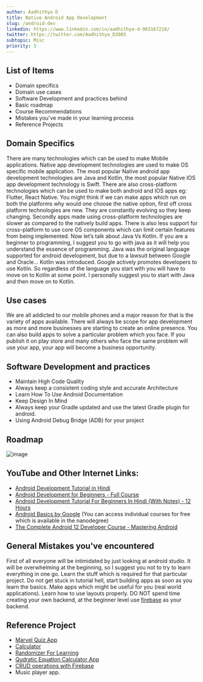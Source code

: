 ```yaml
---
author: Aadhithya D
title: Native Android App Development
slug: /android-dev
linkedin: https://www.linkedin.com/in/aadhithya-d-983167218/
twitter: https://twitter.com/Aadhithya_D2003
subtopic: Misc
priority: 5
---
```


## List of Items

- Domain specifics
- Domain use cases
- Software Development and practices behind
- Basic roadmap
- Course Recommendations
- Mistakes you've made in your learning process
- Reference Projects

## Domain Specifics

There are many technologies which can be used to make Mobile applications. Native app development technologies are used to make OS specific mobile application. The most popular Native android app development technologies are Java and Kotlin, the most popular Native IOS app development technology is Swift. There are also cross-platform technologies which can be used to make both android and IOS apps eg: Flutter, React Native. You might think if we can make apps which run on both the platforms why would one choose the native option, first off cross platform technologies are new. They are constantly evolving so they keep changing. Secondly apps made using cross-platform technologies are slower as compared to the natively build apps. There is also less support for cross-platform to use core OS components which can limit certain features from being implemented. Now let’s talk about Java Vs Kotlin. If you are a beginner to programming, I suggest you to go with java as it will help you understand the essence of programming. Java was the original language supported for android development, but due to a lawsuit between Google and Oracle… Kotlin was introduced. Google actively promotes developers to use Kotlin. So regardless of the language you start with you will have to move on to Kotlin at some point. I personally suggest you to start with Java and then move on to Kotlin.

## Use cases

We are all addicted to our mobile phones and a major reason for that is the variety of apps available. There will always be scope for app development as more and more businesses are starting to create an online presence. You can also build apps to solve a particular problem which you face. If you publish it on play store and many others who face the same problem will use your app, your app will become a business opportunity.

## Software Development and practices

- Maintain High Code Quality
- Always keep a consistent coding style and accurate Architecture
- Learn How To Use Android Documentation
- Keep Design In Mind
- Always keep your Gradle updated and use the latest Gradle plugin for android.
- Using Android Debug Bridge (ADB) for your project

## Roadmap

![image](https://user-images.githubusercontent.com/121488288/218552812-a5654850-a1c9-4dd8-9d17-797ff05e019e.png)

## YouTube and Other Internet Links:

- [Android Development Tutorial in Hindi](https://youtu.be/qK0QNA0sMGc)
- [Android Development for Beginners - Full Course](https://youtu.be/fis26HvvDII)
- [Android Development Tutorial For Beginners In Hindi (With Notes) - 12 Hours](https://youtu.be/mXjZQX3UzOs)
- [Android Basics by Google](https://www.udacity.com/course/android-basics-nanodegree-by-google--nd803) (You can access individual courses for free which is available in the nanodegree)
- [The Complete Android 12 Developer Course - Mastering Android](https://www.udemy.com/course/the-complete-android-10-developer-course-mastering-android)

## General Mistakes you've encountered

First of all everyone will be intimidated by just looking at android studio. It will be overwhelming at the beginning, so I suggest you not to try to learn everything in one go. Learn the stuff which is required for that particular project. Do not get stuck in tutorial hell, start building apps as soon as you learn the basics. Make apps which might be useful for you (real world applications). Learn how to use layouts properly. DO NOT spend time creating your own backend, at the beginner level use [firebase](https://console.firebase.google.com/u/0/) as your backend.

## Reference Project

- [Marvel Quiz App](https://github.com/Aadhithya-D/Marvel-Quiz-App)
- [Calculator](https://github.com/Aadhithya-D/Calculator)
- [Randomizer For Learning](https://github.com/Aadhithya-D/Randomizer-For-Learning)
- [Qudratic Equation Calculator App](https://github.com/Aadhithya-D/Qudratic-Equation-Calculator-App)
- [CRUD operations with Firebase](https://github.com/Aadhithya-D/Increment-Decrement-With-Firebase)
- Music player app.
